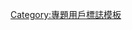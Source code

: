 {{Userbox
|border-c=#C0C0C0
|border-s=1
|id-c=#C0C0C0
|id=[[File:Chinaimg.png|45px]]
|info-c=#fff
|info-s=9
|info-fc=#000000
|info=這個用戶是'''[[WikiProject:中国|<span style="color:#000000">中國專題</span>]]'''的參與者。
|usercategory=參與中國專題的維基人
}}<noinclude>
[[Category:專題用戶標誌模板]]
</noinclude>